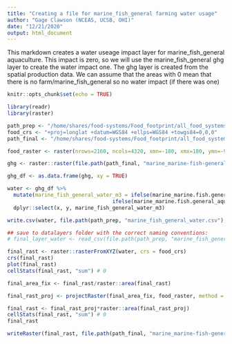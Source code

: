 ```yaml
---
title: "Creating a file for marine_fish_general farming water usage"
author: "Gage Clawson (NCEAS, UCSB, OHI)"
date: "12/21/2020"
output: html_document
---
```


This markdown creates a water useage impact layer for marine_fish_general aquaculture. This impact is zero, so we will use the marine_fish_general ghg layer to create the water impact one. The ghg layer is created from the spatial production data. We can assume that the areas with 0 mean that there is no farm/marine_fish_general so no water impact (if there was one)


```r
knitr::opts_chunk$set(echo = TRUE)
```

```r
library(readr)
library(raster)

path_prep <- "/home/shares/food-systems/Food_footprint/all_food_systems/dataprep/aquaculture/marine/marine_fish_general/"
food_crs <- "+proj=longlat +datum=WGS84 +ellps=WGS84 +towgs84=0,0,0"
path_final <- "/home/shares/food-systems/Food_footprint/all_food_systems/datalayers"

food_raster <- raster(nrows=2160, ncols=4320, xmn=-180, xmx=180, ymn=-90, ymx=90)


```


```r
ghg <- raster::raster(file.path(path_final, "marine_marine-fish-general_aquaculture_meat_ghg.tif"))

ghg_df <- as.data.frame(ghg, xy = TRUE)

water <- ghg_df %>%
  mutate(marine_fish_general_water_m3 = ifelse(marine_marine.fish.general_aquaculture_meat_ghg == 0, NA,
                                  ifelse(marine_marine.fish.general_aquaculture_meat_ghg > 0, 0, marine_marine.fish.general_aquaculture_meat_ghg))) %>%
  dplyr::select(x, y, marine_fish_general_water_m3)

write.csv(water, file.path(path_prep, "marine_fish_general_water.csv"), row.names = FALSE)

## save to datalayers folder with the correct naming conventions:
# final_layer_water <- read_csv(file.path(path_prep, "marine_fish_general_water.csv"))

final_rast <- raster::rasterFromXYZ(water, crs = food_crs)
crs(final_rast)
plot(final_rast)
cellStats(final_rast, "sum") # 0

final_area_fix <- final_rast/raster::area(final_rast)

final_rast_proj <- projectRaster(final_area_fix, food_raster, method = "ngb")

final_rast <- final_rast_proj*raster::area(final_rast_proj)
cellStats(final_rast, "sum") # 0
final_rast

writeRaster(final_rast, file.path(path_final, "marine_marine-fish-general_aquaculture_meat_water.tif"), overwrite = T)
```





